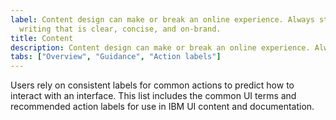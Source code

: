 ```yaml
---
label: Content design can make or break an online experience. Always strive for
  writing that is clear, concise, and on-brand.
title: Content
description: Content design can make or break an online experience. Always strive for writing that is clear, concise, and on-brand.
tabs: ["Overview", "Guidance", "Action labels"]
---
```



<PageDescription>

Users rely on consistent labels for common actions to predict how to interact with an interface. This list includes the common UI terms and recommended action labels for use in IBM UI content and documentation.

</PageDescription>

<GlossaryComponent />
